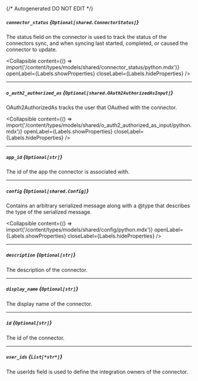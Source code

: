 {/* Autogenerated DO NOT EDIT  */}

##### `connector_status` *{`Optional[shared.ConnectorStatus]`}*
The status field on the connector is used to track the status of the connectors sync, and when syncing last started, completed, or caused the connector to update.

<Collapsible content={() => import('/content/types/models/shared/connector_status/python.mdx')} openLabel={Labels.showProperties} closeLabel={Labels.hideProperties} />


---
##### `o_auth2_authorized_as` *{`Optional[shared.OAuth2AuthorizedAsInput]`}*
OAuth2AuthorizedAs tracks the user that OAuthed with the connector.

<Collapsible content={() => import('/content/types/models/shared/o_auth2_authorized_as_input/python.mdx')} openLabel={Labels.showProperties} closeLabel={Labels.hideProperties} />


---
##### `app_id` *{`Optional[str]`}*
The id of the app the connector is associated with.

---
##### `config` *{`Optional[shared.Config]`}*
Contains an arbitrary serialized message along with a \@type that describes the type of the serialized message.

<Collapsible content={() => import('/content/types/models/shared/config/python.mdx')} openLabel={Labels.showProperties} closeLabel={Labels.hideProperties} />


---
##### `description` *{`Optional[str]`}*
The description of the connector.

---
##### `display_name` *{`Optional[str]`}*
The display name of the connector.

---
##### `id` *{`Optional[str]`}*
The id of the connector.

---
##### `user_ids` *{`List[*str*]`}*
The userIds field is used to define the integration owners of the connector.


